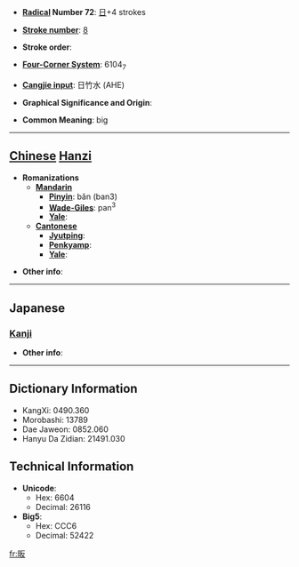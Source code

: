 * '''[[Wiktionary:Chinese radical index| Radical]] Number 72''': [[Wiktionary:Chinese radical index 日|日]]+4 strokes

* '''[[Wiktionary:Chinese total strokes index|Stroke number]]''': [[Wiktionary:Chinese total strokes index 8|8]]

* '''Stroke order''': 

* '''[[Wiktionary:Chinese four corner index|Four-Corner System]]''': 6104<sub>7</sub>

* '''[[Wiktionary:Chinese Cangjie index|Cangjie input]]''': 日竹水 (AHE)

* '''Graphical Significance and Origin''': 

* '''Common Meaning''': big

----

== [[Chinese]] [[Hanzi]] ==

* '''Romanizations'''
** '''[[Mandarin]]'''
*** '''[[Pinyin]]''': bǎn (ban3)
*** '''[[Wade-Giles]]''': pan<sup>3</sup>
*** '''[[Yale]]''': 
** '''[[Cantonese]]'''
*** '''[[Jyutping]]''':
*** '''[[Penkyamp]]''': 
*** '''[[Yale]]''': 

* '''Other info''': 

----

==Japanese==
===[[Kanji]]===
{{kanji|on readings=[[はん]] (han), [[ばん]] (ban), [[へん]] (hen)|kun readings=[[おおきい]] (ookii)}}

* '''Other info''':  

----

== Dictionary Information ==

* KangXi: 0490.360
* Morobashi: 13789
* Dae Jaweon: 0852.060
* Hanyu Da Zidian: 21491.030

== Technical Information ==

* '''Unicode''':
** Hex: 6604
** Decimal: 26116
* '''Big5''':
** Hex: CCC6
** Decimal: 52422

[[fr:昄]]